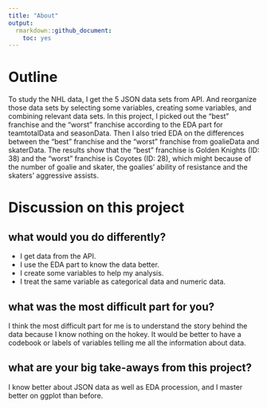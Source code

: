 ```yaml
---
title: "About"
output:  
  rmarkdown::github_document:  
    toc: yes
---
```


# Outline

To study the NHL data, I get the 5 JSON data sets from API. And reorganize those data sets by selecting some variables, creating some variables, and combining relevant data sets. In this project, I picked out the "best" franchise and the "worst" franchise according to the EDA part for teamtotalData and seasonData. Then I also tried EDA on the differences between the "best" franchise and the "worst" franchise from goalieData and skaterData. The results show that the "best" franchise is Golden Knights (ID: 38) and the "worst" franchise is Coyotes (ID: 28), which might because of the number of goalie and skater, the goalies' ability of resistance and the skaters' aggressive assists.

# Discussion on this project

## what would you do differently?

- I get data from the API.
- I use the EDA part to know the data better.
- I create some variables to help my analysis.
- I treat the same variable as categorical data and numeric data.

## what was the most difficult part for you?

I think the most difficult part for me is to understand the story behind the data because I know nothing on the hokey. It would be better to have a codebook or labels of variables telling me all the information about data.

## what are your big take-aways from this project?

I know better about JSON data as well as EDA procession, and I master better on ggplot than before.
